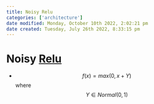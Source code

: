 ```yaml
---
title: Noisy Relu
categories: ['architecture']
date modified: Monday, October 10th 2022, 2:02:21 pm
date created: Tuesday, July 26th 2022, 8:33:15 pm
---
```


# Noisy [Relu](Relu.qmd)
- $$f(x) = max(0, x+Y) $$ where $$Y\in Normal(0,1)$$



